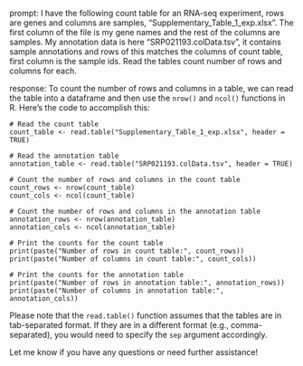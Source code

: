 prompt:
I have the following count table for an RNA-seq experiment, rows are genes and columns are samples, "Supplementary_Table_1_exp.xlsx". The first column of the file is my gene names and the rest of the columns are samples. My annotation data is here  "SRP021193.colData.tsv", it contains sample annotations and rows of this matches the columns of count table, first column is the sample ids. Read the tables count number of rows and columns for each.

response:
To count the number of rows and columns in a table, we can read the table into a dataframe and then use the `nrow()` and `ncol()` functions in R. Here's the code to accomplish this:

```
# Read the count table
count_table <- read.table("Supplementary_Table_1_exp.xlsx", header = TRUE)

# Read the annotation table
annotation_table <- read.table("SRP021193.colData.tsv", header = TRUE)

# Count the number of rows and columns in the count table
count_rows <- nrow(count_table)
count_cols <- ncol(count_table)

# Count the number of rows and columns in the annotation table
annotation_rows <- nrow(annotation_table)
annotation_cols <- ncol(annotation_table)

# Print the counts for the count table
print(paste("Number of rows in count table:", count_rows))
print(paste("Number of columns in count table:", count_cols))

# Print the counts for the annotation table
print(paste("Number of rows in annotation table:", annotation_rows))
print(paste("Number of columns in annotation table:", annotation_cols))
```

Please note that the `read.table()` function assumes that the tables are in tab-separated format. If they are in a different format (e.g., comma-separated), you would need to specify the `sep` argument accordingly.

Let me know if you have any questions or need further assistance!
